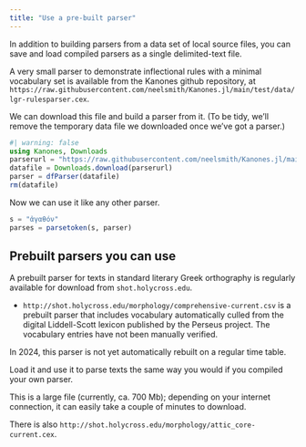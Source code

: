 ```yaml
---
title: "Use a pre-built parser"
---
```



In addition to building parsers from a data set of local source files, you can save and load compiled parsers as a single delimited-text file.

A very small parser to demonstrate inflectional rules with a minimal vocabulary set is available from the Kanones github repository, at `https://raw.githubusercontent.com/neelsmith/Kanones.jl/main/test/data/lgr-rulesparser.cex`.



We can download this file and build a parser from it. (To be tidy, we'll remove the temporary data file we downloaded once we've got a parser.)

```julia
#| warning: false
using Kanones, Downloads
parserurl = "https://raw.githubusercontent.com/neelsmith/Kanones.jl/main/test/data/lgr-rulesparser.cex"
datafile = Downloads.download(parserurl)
parser = dfParser(datafile)
rm(datafile)
```

Now we can use it like any other parser.

```julia
s = "ἀγαθόν"
parses = parsetoken(s, parser)
```




## Prebuilt parsers you can use

A prebuilt parser for texts in standard literary Greek orthography is regularly available for download from `shot.holycross.edu`.


- `http://shot.holycross.edu/morphology/comprehensive-current.csv` is a prebuilt parser that includes vocabulary automatically culled from the digital Liddell-Scott lexicon published by the Perseus project.  The vocabulary entries have not been manually verified.

In 2024, this parser is not yet automatically rebuilt on a regular time table.

Load it and use it to parse texts the same way you would if you compiled your own parser.    


::: {.callout-caution}
This is a large file (currently, ca. 700 Mb); depending on your internet connection, it can easily take a couple of minutes to download.
:::

There is also `http://shot.holycross.edu/morphology/attic_core-current.cex`.

